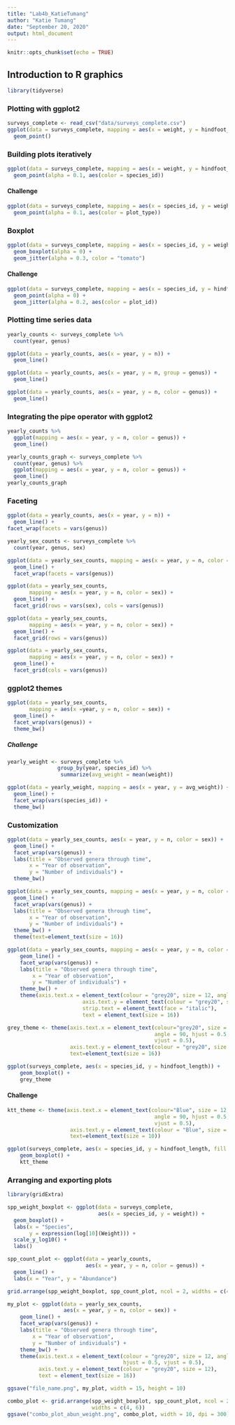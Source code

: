 ```yaml
---
title: "Lab4b_KatieTumang"
author: "Katie Tumang"
date: "September 20, 2020"
output: html_document
---
```


```r
knitr::opts_chunk$set(echo = TRUE)
```

## Introduction to R graphics

```r
library(tidyverse)
```

### Plotting with ggplot2
```r
surveys_complete <- read_csv("data/surveys_complete.csv")
ggplot(data = surveys_complete, mapping = aes(x = weight, y = hindfoot_length)) +
  geom_point()
```

### Building plots iteratively

```r
ggplot(data = surveys_complete, mapping = aes(x = weight, y = hindfoot_length)) + 
  geom_point(alpha = 0.1, aes(color = species_id))
```

#### Challenge

```r
ggplot(data = surveys_complete, mapping = aes(x = species_id, y = weight)) + 
  geom_point(alpha = 0.1, aes(color = plot_type))
```

### Boxplot
```r
ggplot(data = surveys_complete, mapping = aes(x = species_id, y = weight)) +
  geom_boxplot(alpha = 0) +
  geom_jitter(alpha = 0.3, color = "tomato")
```

#### Challenge
```r
ggplot(data = surveys_complete, mapping = aes(x = species_id, y = hindfoot_length)) +
  geom_point(alpha = 0) +
  geom_jitter(alpha = 0.2, aes(color = plot_id))
```

### Plotting time series data

```r
yearly_counts <- surveys_complete %>% 
  count(year, genus)

```

```r
ggplot(data = yearly_counts, aes(x = year, y = n)) +
  geom_line()
```

```r
ggplot(data = yearly_counts, aes(x = year, y = n, group = genus)) +
  geom_line()
```

```r
ggplot(data = yearly_counts, aes(x = year, y = n, color = genus)) +
  geom_line()
```

### Integrating the pipe operator with ggplot2

```r
yearly_counts %>% 
  ggplot(mapping = aes(x = year, y = n, color = genus)) +
  geom_line()
```

```r
yearly_counts_graph <- surveys_complete %>% 
  count(year, genus) %>% 
  ggplot(mapping = aes(x = year, y = n, color = genus)) +
  geom_line()
yearly_counts_graph
```

### Faceting

```r
ggplot(data = yearly_counts, aes(x = year, y = n)) +
  geom_line() +
facet_wrap(facets = vars(genus))
```

```r
yearly_sex_counts <- surveys_complete %>% 
  count(year, genus, sex)
```

```r
ggplot(data = yearly_sex_counts, mapping = aes(x = year, y = n, color = sex)) +
  geom_line() +
  facet_wrap(facets = vars(genus))
```

```r
ggplot(data = yearly_sex_counts,
       mapping = aes(x = year, y = n, color = sex)) +
  geom_line() +
  facet_grid(rows = vars(sex), cols = vars(genus))
```

```r
ggplot(data = yearly_sex_counts,
       mapping = aes(x = year, y = n, color = sex)) +
  geom_line() +
  facet_grid(rows = vars(genus))
```

```r
ggplot(data = yearly_sex_counts,
       mapping = aes(x = year, y = n, color = sex)) +
  geom_line() +
  facet_grid(cols = vars(genus))
```

### ggplot2 themes

```r
ggplot(data = yearly_sex_counts,
       mapping = aes(x =year, y = n, color = sex)) +
  geom_line() +
  facet_wrap(vars(genus)) +
  theme_bw()
```

##### Challenge

```r
yearly_weight <- surveys_complete %>%
                group_by(year, species_id) %>%
                 summarize(avg_weight = mean(weight))
```

```r
ggplot(data = yearly_weight, mapping = aes(x = year, y = avg_weight)) +
  geom_line() +
  facet_wrap(vars(species_id)) +
  theme_bw()
```

### Customization

```r
ggplot(data = yearly_sex_counts, aes(x = year, y = n, color = sex)) +
  geom_line() +
  facet_wrap(vars(genus)) +
  labs(title = "Observed genera through time",
       x = "Year of observation",
       y = "Number of individuals") +
  theme_bw()
```

```r
ggplot(data = yearly_sex_counts, mapping = aes(x = year, y = n, color = sex)) +
  geom_line() +
  facet_wrap(vars(genus)) +
  labs(title = "Observed genera through time",
       x = "Year of observation",
       y = "Number of individuals") +
  theme_bw() +
  theme(text=element_text(size = 16))
```

```r
ggplot(data = yearly_sex_counts, mapping = aes(x = year, y = n, color = sex)) +
    geom_line() +
    facet_wrap(vars(genus)) +
    labs(title = "Observed genera through time",
        x = "Year of observation",
        y = "Number of individuals") +
    theme_bw() +
    theme(axis.text.x = element_text(colour = "grey20", size = 12, angle = 90, hjust = 0.5, vjust = 0.5),
                        axis.text.y = element_text(colour = "grey20", size = 12),
                        strip.text = element_text(face = "italic"),
                        text = element_text(size = 16))
```


```r
grey_theme <- theme(axis.text.x = element_text(colour="grey20", size = 12, 
                                               angle = 90, hjust = 0.5, 
                                               vjust = 0.5),
                    axis.text.y = element_text(colour = "grey20", size = 12),
                    text=element_text(size = 16))

ggplot(surveys_complete, aes(x = species_id, y = hindfoot_length)) +
    geom_boxplot() +
    grey_theme
```

#### Challenge

```r
ktt_theme <- theme(axis.text.x = element_text(colour="Blue", size = 12, 
                                               angle = 90, hjust = 0.5, 
                                               vjust = 0.5),
                    axis.text.y = element_text(colour = "Blue", size = 10),
                    text=element_text(size = 10))

ggplot(surveys_complete, aes(x = species_id, y = hindfoot_length, fill = "Blues")) +
    geom_boxplot() +
    ktt_theme
```

### Arranging and exporting plots

```r
library(gridExtra)
```

```r
spp_weight_boxplot <- ggplot(data = surveys_complete, 
                             aes(x = species_id, y = weight)) +
  geom_boxplot() +
  labs(x = "Species", 
       y = expression(log[10](Weight))) +
  scale_y_log10() + 
  labs()

spp_count_plot <- ggplot(data = yearly_counts, 
                         aes(x = year, y = n, color = genus)) +
  geom_line() + 
  labs(x = "Year", y = "Abundance")

grid.arrange(spp_weight_boxplot, spp_count_plot, ncol = 2, widths = c(4, 6))
```

```r
my_plot <- ggplot(data = yearly_sex_counts, 
                  aes(x = year, y = n, color = sex)) +
    geom_line() +
    facet_wrap(vars(genus)) +
    labs(title = "Observed genera through time",
        x = "Year of observation",
        y = "Number of individuals") +
    theme_bw() +
    theme(axis.text.x = element_text(colour = "grey20", size = 12, angle = 90,
                                     hjust = 0.5, vjust = 0.5),
          axis.text.y = element_text(colour = "grey20", size = 12),
          text = element_text(size = 16))

ggsave("file_name.png", my_plot, width = 15, height = 10)

combo_plot <- grid.arrange(spp_weight_boxplot, spp_count_plot, ncol = 2, 
                           widths = c(4, 6))
ggsave("combo_plot_abun_weight.png", combo_plot, width = 10, dpi = 300)
```

